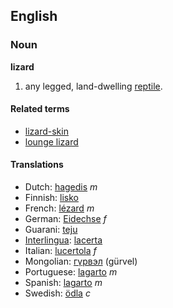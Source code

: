 ==English==
===Noun===
'''lizard'''

# any legged, land-dwelling [[reptile]].

====Related terms====
*[[lizard-skin]]
*[[lounge lizard]]

====Translations====
*Dutch: [[hagedis]] ''m''
*Finnish: [[lisko]]
*French: [[lézard]] ''m''
*German: [[Eidechse]] ''f''
*Guarani: [[teju]]
*[[Interlingua]]: [[lacerta]]
*Italian: [[lucertola]] ''f''
*Mongolian: [[гүрвэл]] (g&uuml;rvel)
*Portuguese: [[lagarto]] ''m''
*Spanish: [[lagarto]] ''m''
*Swedish: [[ödla]] ''c''